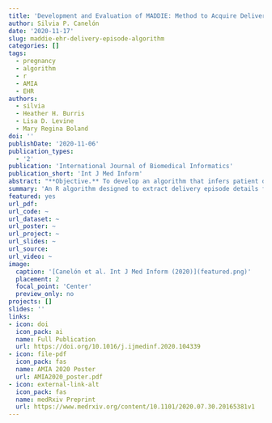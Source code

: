 ```yaml
---
title: 'Development and Evaluation of MADDIE: Method to Acquire Delivery Date Information from Electronic Health Records'
author: Silvia P. Canelón
date: '2020-11-17'
slug: maddie-ehr-delivery-episode-algorithm
categories: []
tags:
  - pregnancy
  - algorithm
  - r
  - AMIA
  - EHR
authors:
  - silvia
  - Heather H. Burris
  - Lisa D. Levine
  - Mary Regina Boland
doi: ''
publishDate: '2020-11-06'
publication_types:
  - '2'
publication: 'International Journal of Biomedical Informatics'
publication_short: 'Int J Med Inform'
abstract: "**Objective.** To develop an algorithm that infers patient delivery dates (PDDs) and delivery-specific details from Electronic Health Records (EHRs) with high accuracy; enabling pregnancy-level outcome studies in women’s health.<br><br>**Materials and Methods.** We obtained EHR data from 1,060,100 female patients treated at Penn Medicine hospitals or outpatient clinics between 2010-2017. We developed an algorithm called MADDIE: **M**ethod to **A**cquire **D**elivery **D**ate **I**nformation from **E**lectronic Health Records that infers a PDD for distinct deliveries based on EHR encounter dates assigned a delivery code, the frequency of code usage, and the time differential between code assignments. We validated MADDIE's PDDs against a birth log independently maintained by the Department of Obstetrics and Gynecology.<br><br>**Results.** MADDIE identified 50,560 patients having 63,334 distinct deliveries. MADDIE was 98.6% accurate (F1-score 92.1%) when compared to the birth log. The PDD was on average 0.68 days earlier than the true delivery date for patients with only one delivery (± 1.43 days) and 0.52 days earlier for patients with more than one delivery episode (± 1.11 days).<br><br>**Discussion.** MADDIE is the first algorithm to successfully infer PDD information using only structured delivery codes and identify multiple deliveries per patient. MADDIE is also the first to validate the accuracy of the PDD using an external gold standard of known delivery dates as opposed to manual chart review of a sample.<br><br>**Conclusion.** MADDIE augments the EHR with delivery-specific details extracted with high accuracy and relies only on structured EHR elements while harnessing temporal information and the frequency of code usage to identify accurate PDDs."
summary: 'An R algorithm designed to extract delivery episode details from structured Electronic Health Record data.'
featured: yes
url_pdf: 
url_code: ~
url_dataset: ~
url_poster: ~
url_project: ~
url_slides: ~
url_source:
url_video: ~
image:
  caption: '[Canelón et al. Int J Med Inform (2020)](featured.png)'
  placement: 2
  focal_point: 'Center'
  preview_only: no
projects: []
slides: ''
links:
- icon: doi
  icon_pack: ai
  name: Full Publication
  url: https://doi.org/10.1016/j.ijmedinf.2020.104339
- icon: file-pdf
  icon_pack: fas
  name: AMIA 2020 Poster
  url: AMIA2020_poster.pdf
- icon: external-link-alt
  icon_pack: fas
  name: medRxiv Preprint
  url: https://www.medrxiv.org/content/10.1101/2020.07.30.20165381v1
---
```

